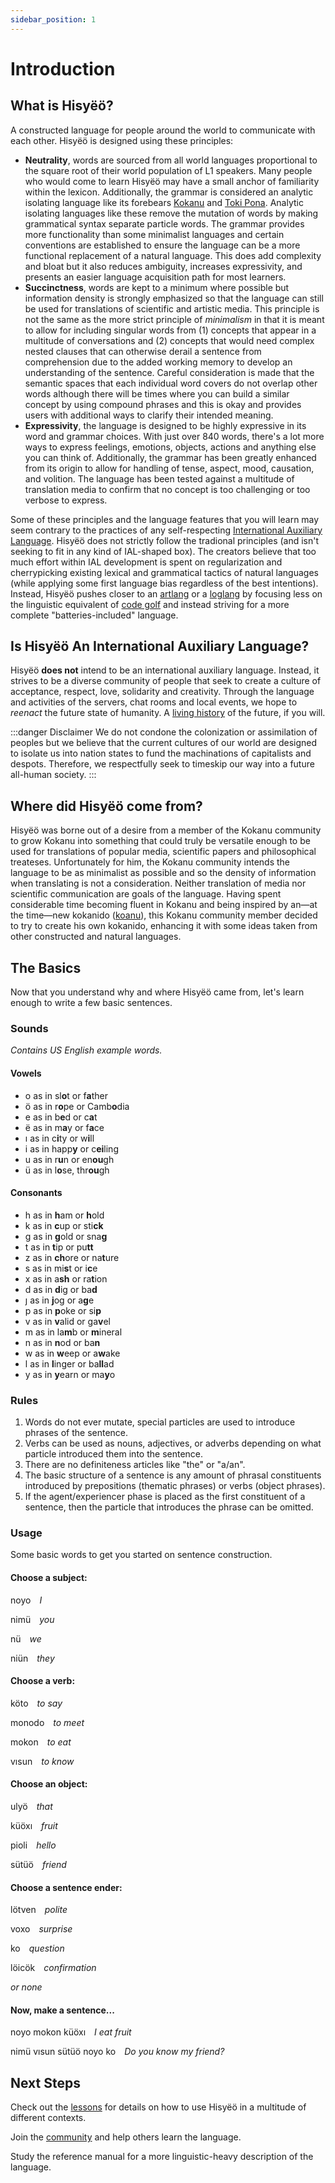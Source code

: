 ```yaml
---
sidebar_position: 1
---
```



# Introduction

## What is Hisyëö?

A constructed language for people around the world to communicate with each
other. Hisyëö is designed using these principles:
- **Neutrality**, words are sourced from all world languages proportional to the
square root of their world population of L1 speakers. Many people who would come
to learn Hisyëö may have a small anchor of familiarity within the lexicon.
Additionally, the grammar is considered an analytic isolating language like its
forebears [Kokanu](https://www.kokanu.com/) and [Toki
Pona](https://tokipona.org). Analytic isolating languages like these remove the
mutation of words by making grammatical syntax separate particle words. The
grammar provides more functionality than some minimalist languages and certain
conventions are established to ensure the language can be a more functional
replacement of a natural language. This does add complexity and bloat but it
also reduces ambiguity, increases expressivity, and presents an easier
language acquisition path for most learners.
- **Succinctness**, words are kept to a minimum where possible but information
density is strongly emphasized so that the language can still be used for
translations of scientific and artistic media. This principle is not the same as
the more strict principle of *minimalism* in that it is meant to allow for
including singular words from (1) concepts that appear in a multitude of
conversations and (2) concepts that would need complex nested clauses that can
otherwise derail a sentence from comprehension due to the added working memory
to develop an understanding of the sentence. Careful consideration is made that
the semantic spaces that each individual word covers do not overlap other words
although there will be times where you can build a similar concept by using
compound phrases and this is okay and provides users with additional ways to
clarify their intended meaning.
- **Expressivity**, the language is designed to be highly expressive in its word
and grammar choices. With just over 840 words, there's a lot more ways to
express feelings, emotions, objects, actions and anything else you can think of.
Additionally, the grammar has been greatly enhanced from its origin to allow for
handling of tense, aspect, mood, causation, and volition. The language has been
tested against a multitude of translation media to confirm that no concept is
too challenging or too verbose to express.

Some of these principles and the language features that you will learn may seem
contrary to the practices of any self-respecting [International Auxiliary
Language](http://interlanguages.net). Hisyëö does not strictly follow the
tradional principles (and isn't seeking to fit in any kind of IAL-shaped box).
The creators believe that too much effort within IAL development is spent on
regularization and cherrypicking existing lexical and grammatical tactics of
natural languages (while applying some first language bias regardless of the
best intentions). Instead, Hisyëö pushes closer to an
[artlang](https://en.wikipedia.org/wiki/Artistic_language) or a
[loglang](https://loglangs.wiki/Portal) by focusing less on the linguistic
equivalent of [code golf](https://en.wikipedia.org/wiki/Code_golf) and instead
striving for a more complete "batteries-included" language.

## Is Hisyëö An International Auxiliary Language?

Hisyëö **does not** intend to be an international auxiliary language. Instead,
it strives to be a diverse community of people that seek to create a culture of
acceptance, respect, love, solidarity and creativity. Through the language
and activities of the servers, chat rooms and local events, we hope to *reenact*
the future state of humanity. A [living history](https://en.wikipedia.org/wiki/Living_history) of
the future, if you will.

:::danger Disclaimer
We do not condone the colonization or assimilation of peoples but we believe
that the current cultures of our world are designed to isolate us into nation
states to fund the machinations of capitalists and despots. Therefore, we
respectfully seek to timeskip our way into a future all-human society.
:::

## Where did Hisyëö come from?

Hisyëö was borne out of a desire from a member of the Kokanu community to grow
Kokanu into something that could truly be versatile enough to be used for
translations of popular media, scientific papers and philosophical treateses.
Unfortunately for him, the Kokanu community intends the language to be as
minimalist as possible and so the density of information when translating is not
a consideration. Neither translation of media nor scientific communication are
goals of the language. Having spent considerable time becoming fluent in Kokanu
and being inspired by an—at the time—new kokanido
([koanu](https://www.parallax.net.nz/x/koanu/)), this Kokanu
community member decided to try to create his own kokanido, enhancing it with
some ideas taken from other constructed and natural languages.

## The Basics

Now that you understand why and where Hisyëö came from, let's learn enough to
write a few basic sentences.

### Sounds

*Contains US English example words.*

#### Vowels
- o as in sl**o**t or f**a**ther
- ö as in r**o**pe or Camb**o**dia
- e as in b**e**d or c**a**t
- ë as in m**a**y or f**a**ce
- ı as in c**i**ty or w**i**ll
- i as in happ**y** or c**ei**ling
- u as in r**u**n or en**ou**gh
- ü as in l**o**se, thr**ou**gh

#### Consonants
- h as in **h**am or **h**old
- k as in **c**up or sti**ck**
- g as in **g**old or sna**g**
- t as in **t**ip or pu**tt**
- z as in **ch**ore or na**t**ure
- s as in mi**s**t or i**c**e
- x as in a**sh** or ra**t**ion
- d as in **d**ig or ba**d** 
- ȷ as in **j**og or a**g**e
- p as in **p**oke or si**p**
- v as in **v**alid or ga**v**el
- m as in la**m**b or **m**ineral
- n as in **n**od or ba**n**
- w as in **w**eep or a**w**ake
- l as in **l**inger or ba**ll**ad
- y as in **y**earn or ma**y**o

### Rules

1. Words do not ever mutate, special particles are used to introduce phrases of
   the sentence.
2. Verbs can be used as nouns, adjectives, or adverbs depending on what particle
   introduced them into the sentence. 
3. There are no definiteness articles like "the" or "a/an".
4. The basic structure of a sentence is any amount of phrasal constituents
   introduced by prepositions (thematic phrases) or verbs (object phrases).
5. If the agent/experiencer phase is placed as the first constituent of a
   sentence, then the particle that introduces the phrase can be omitted.

### Usage

Some basic words to get you started on sentence construction.

#### Choose a subject:
<HisyeoTabs>
   <p>noyo&emsp;<em>I</em></p>
   <p>nimü&emsp;<em>you</em></p>
   <p>nü&emsp;<em>we</em></p>
   <p>niün&emsp;<em>they</em></p>
</HisyeoTabs>

#### Choose a verb:
<HisyeoTabs>
   <p>köto&emsp;<em>to say</em></p>
   <p>monodo&emsp;<em>to meet</em></p>
   <p>mokon&emsp;<em>to eat</em></p>
   <p>vısun&emsp;<em>to know</em></p>
</HisyeoTabs>

#### Choose an object:
<HisyeoTabs>
   <p>ulyö&emsp;<em>that</em></p>
   <p>küöxı&emsp;<em>fruit</em></p>
   <p>pioli&emsp;<em>hello</em></p>
   <p>sütüö&emsp;<em>friend</em></p>
</HisyeoTabs>

#### Choose a sentence ender:
<HisyeoTabs>
   <p>lötven&emsp;<em>polite</em></p>
   <p>voxo&emsp;<em>surprise</em></p>
   <p>ko&emsp;<em>question</em></p>
   <p>löicök&emsp;<em>confirmation</em></p>
   <p><em>or none</em></p>
</HisyeoTabs>

#### Now, make a sentence...

<HisyeoTabs>
   <p>noyo mokon küöxı&emsp;<em>I eat fruit</em></p>
   <p>nimü vısun sütüö noyo ko&emsp;<em>Do you know my friend?</em></p>
</HisyeoTabs>

## Next Steps

Check out the [lessons](category/lessons) for details on how to use Hisyëö in a
multitude of different contexts.

Join the [community](community) and help others learn the language.

Study the reference manual for a more linguistic-heavy description of the language.

<HisyeoTooltip/>

